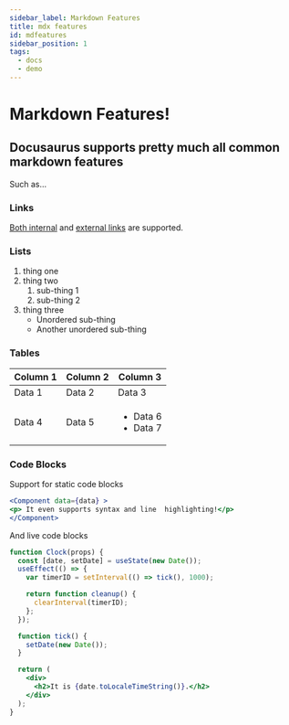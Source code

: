 ```yaml
---
sidebar_label: Markdown Features
title: mdx features
id: mdfeatures
sidebar_position: 1
tags:
  - docs
  - demo
---
```


# Markdown Features!

## Docusaurus supports pretty much all common markdown features

Such as... 

### Links
[Both internal](../demo) and [external links](https://daringfireball.net/projects/markdown/syntax#link) are supported.

### Lists

1. thing one
1. thing two
    1. sub-thing 1
    1. sub-thing 2
1. thing three
    * Unordered sub-thing
    * Another unordered sub-thing

### Tables

| Column 1 | Column 2 | Column 3 |
| --- | --- | --- |
| Data 1 | Data 2 | Data 3 |
| Data 4 | Data 5 |  <ul><li> Data 6</li><li>Data 7</li></ul> |

### Code Blocks 

Support for static code blocks

```jsx {2}
<Component data={data} >
<p> It even supports syntax and line  highlighting!</p>
</Component>
```

And live code blocks 

```jsx live
function Clock(props) {
  const [date, setDate] = useState(new Date());
  useEffect(() => {
    var timerID = setInterval(() => tick(), 1000);

    return function cleanup() {
      clearInterval(timerID);
    };
  });

  function tick() {
    setDate(new Date());
  }

  return (
    <div>
      <h2>It is {date.toLocaleTimeString()}.</h2>
    </div>
  );
}
```


